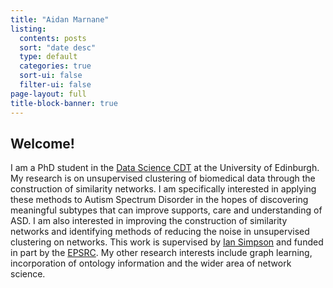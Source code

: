 ```yaml
---
title: "Aidan Marnane"
listing:
  contents: posts
  sort: "date desc"
  type: default
  categories: true
  sort-ui: false
  filter-ui: false
page-layout: full
title-block-banner: true
---
```


## Welcome!

I am a PhD student in the [Data Science CDT](http://datascience.inf.ed.ac.uk/) at the University of Edinburgh. My research is on unsupervised clustering of biomedical data through the construction of similarity networks. I am specifically interested in applying these methods to Autism Spectrum Disorder in the hopes of discovering meaningful subtypes that can improve supports, care and understanding of ASD. I am also interested in improving the construction of similarity networks and identifying methods of reducing the noise in unsupervised clustering on networks. This work is supervised by [Ian Simpson](http://homepages.inf.ed.ac.uk/thospeda/) and funded in part by the [EPSRC](https://epsrc.ukri.org/). My other research interests include graph learning, incorporation of ontology information and the wider area of network science.
